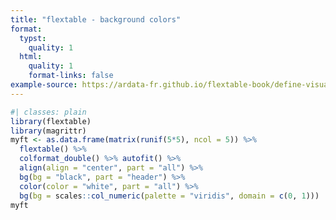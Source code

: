 ```yaml
---
title: "flextable - background colors"
format:
  typst:
    quality: 1
  html:
    quality: 1
    format-links: false
example-source: https://ardata-fr.github.io/flextable-book/define-visual-properties.html#formatting-functions
---
```


```r
#| classes: plain
library(flextable)
library(magrittr)
myft <- as.data.frame(matrix(runif(5*5), ncol = 5)) %>%
  flextable() %>%
  colformat_double() %>% autofit() %>%
  align(align = "center", part = "all") %>%
  bg(bg = "black", part = "header") %>%
  color(color = "white", part = "all") %>%
  bg(bg = scales::col_numeric(palette = "viridis", domain = c(0, 1)))
myft
```